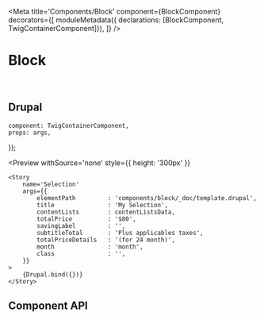 

<Meta 
    title='Components/Block' 
    component={BlockComponent}
    decorators={[
        moduleMetadata({ declarations: [BlockComponent, TwigContainerComponent]}),
    ]}
/>

# Block

<br/>

## Drupal

    component: TwigContainerComponent,
    props: args,
});

<Preview
    withSource='none'
    style={{ height: '300px' }}
>
    <Story 
        name='Selection'
        args={{ 
            elementPath         : 'components/block/_doc/template.drupal',
            title               : 'My Selection',
            contentLists        : contentListsData,
            totalPrice          : '$80',
            savingLabel         : '',
            subtitleTotal       : 'Plus applicables taxes',
            totalPriceDetails   : '(for 24 month)',
            month               : 'month',
            class               : '',
        }}
    >
        {Drupal.bind({})}
    </Story>
</Preview>


## Component API

<Props of={BlockComponent} />